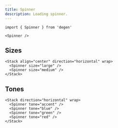 ```yaml
---
title: Spinner
description: Loading spinner.
---
```


```tsx
import { Spinner } from 'degen'
```

```tsx expand=true live=true
<Spinner />
```

## Sizes

```tsx live=true
<Stack align="center" direction="horizontal" wrap>
  <Spinner size="large" />
  <Spinner size="medium" />
</Stack>
```

## Tones

```tsx live=true
<Stack direction="horizontal" wrap>
  <Spinner tone="accent" />
  <Spinner tone="blue" />
  <Spinner tone="green" />
  <Spinner tone="red" />
</Stack>
```
